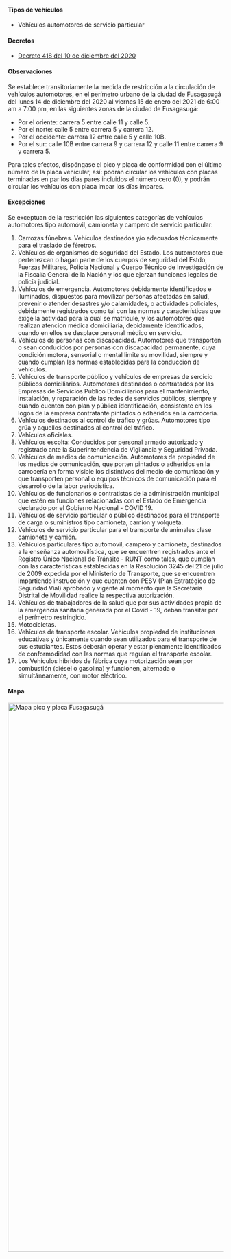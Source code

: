 
#### Tipos de vehículos

- Vehículos automotores de servicio particular

#### Decretos

- [Decreto 418 del 10 de diciembre del 2020](http://www.fusagasuga-cundinamarca.gov.co/Transparencia/Normatividad/DECRETO%20418%20DE%202020.pdf)

#### Observaciones

Se establece transitoriamente la medida de restricción a la circulación de vehículos automotores, en el perímetro urbano de la ciudad de Fusagasugá del lunes 14 de diciembre del 2020 al viernes 15 de enero del 2021 de 6:00 am a 7:00 pm, en las siguientes zonas de la ciudad de Fusagasugá:

- Por el oriente: carrera 5 entre calle 11 y calle 5.
- Por el norte: calle 5 entre carrera 5 y carrera 12.
- Por el occidente: carrera 12 entre calle 5 y calle 10B.
- Por el sur: calle 10B entre carrera 9 y carrera 12 y calle 11 entre carrera 9 y carrera 5.

Para tales efectos, dispóngase el pico y placa de conformidad con el último número de la placa vehicular, así: podrán circular los vehículos con placas terminadas en par los días pares incluidos el número cero (0), y podrán circular los vehículos con placa impar los días impares.

#### Excepciones

Se exceptuan de la restricción las siguientes categorías de vehículos automotores tipo automóvil, camioneta y campero de servicio particular:

1. Carrozas fúnebres. Vehículos destinados y/o adecuados técnicamente para el traslado de féretros.
2. Vehículos de organismos de seguridad del Estado. Los automotores que pertenezcan o hagan parte de los cuerpos de seguridad del Estdo, Fuerzas Militares, Policia Nacional y Cuerpo Técnico de Investigación de la Fiscalía General de la Nación y los que ejerzan funciones legales de policía judicial.
3. Vehículos de emergencia. Automotores debidamente identificados e iluminados, dispuestos para movilizar personas afectadas en salud, prevenir o atender desastres y/o calamidades, o actividades policiales, debidamente registrados como tal con las normas y características que exige la actividad para la cual se matricule, y los automotores que realizan atencion médica domiciliaria, debidamente identificados, cuando en ellos se desplace personal médico en servicio.
4. Vehículos de personas con discapacidad. Automotores que transporten o sean conducidos por personas con discapacidad permanente, cuya condición motora, sensorial o mental limite su movilidad, siempre y cuando cumplan las normas establecidas para la conducción de vehículos.
5. Vehículos de transporte público y vehículos de empresas de sercicio públicos domiciliarios. Automotores destinados o contratados por las Empresas de Servicios Público Domiciliarios para el mantenimiento, instalación, y reparación de las redes de servicios públicos, siempre y cuando cuenten con plan y pública identificación, consistente en los logos de la empresa contratante pintados o adheridos en la carrocería.
6. Vehículos destinados al control de tráfico y grúas. Automotores tipo grúa y aquellos destinados al control del tráfico.
7. Vehículos oficiales.
8. Vehículos escolta: Conducidos por personal armado autorizado y registrado ante la Superintendencia de Vigilancia y Seguridad Privada.
9. Vehículos de medios de comunicación. Automotores de propiedad de los medios de comunicación, que porten pintados o adheridos en la carrocería en forma visible los distintivos del medio de comunicación y que transporten personal o equipos técnicos de comunicación para el desarrollo de la labor periodística.
10. Vehículos de funcionarios o contratistas de la administración municipal que estén en funciones relacionadas con el Estado de Emergencia declarado por el Gobierno Nacional - COVID 19.
11. Vehículos de servicio particular o público destinados para el transporte de carga o suministros tipo camioneta, camión y volqueta.
12. Vehículos de servicio particular para el transporte de animales clase camioneta y camión.
13. Vehículos particulares tipo automovil, campero y camioneta, destinados a la enseñanza automovilística, que se encuentren registrados ante el Registro Único Nacional de Tránsito - RUNT como tales, que cumplan con las características establecidas en la Resolución 3245 del 21 de julio de 2009 expedida por el Ministerio de Transporte, que se encuentren impartiendo instrucción y que cuenten con PESV (Plan Estratégico de Seguridad Vial) aprobado y vigente al momento que la Secretaría Distrital de Movilidad realice la respectiva autorización.
14. Vehículos de trabajadores de la salud que por sus actividades propia de la emergencia sanitaria generada por el Covid - 19, deban transitar por el perímetro restringido.
15. Motocicletas.
16. Vehículos de transporte escolar. Vehículos propiedad de instituciones educativas y únicamente cuando sean utilizados para el transporte de sus estudiantes. Estos deberán operar y estar plenamente identificados de conformodidad con las normas que regulan el transporte escolar.
17. Los Vehículos híbridos de fábrica cuya motorización sean por combustión (diésel o gasolina) y funcionen, alternada o simultáneamente, con motor eléctrico.

#### Mapa

<Image
  alt="Mapa pico y placa Fusagasugá"
  src="/fusagasuga/mapa-pico-y-placa-fusagasuga.jpg"
  width="1280"
  height="1280"
/>

